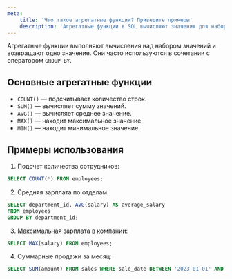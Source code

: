 ```yaml
---
meta:
    title: 'Что такое агрегатные функции? Приведите примеры'
    description: 'Агрегатные функции в SQL вычисляют значения для набора строк. Узнайте, как использовать COUNT, SUM, AVG, MAX и MIN для анализа данных.'
---
```


Агрегатные функции выполняют вычисления над набором значений и возвращают одно значение.
Они часто используются в сочетании с оператором `GROUP BY`.

## Основные агрегатные функции

-   `COUNT()` — подсчитывает количество строк.
-   `SUM()` — вычисляет сумму значений.
-   `AVG()` — вычисляет среднее значение.
-   `MAX()` — находит максимальное значение.
-   `MIN()` — находит минимальное значение.

## Примеры использования

1. Подсчет количества сотрудников:

```sql
SELECT COUNT(*) FROM employees;
```

2. Средняя зарплата по отделам:

```sql
SELECT department_id, AVG(salary) AS average_salary
FROM employees
GROUP BY department_id;
```

3. Максимальная зарплата в компании:

```sql
SELECT MAX(salary) FROM employees;
```

4. Суммарные продажи за месяц:

```sql
SELECT SUM(amount) FROM sales WHERE sale_date BETWEEN '2023-01-01' AND '2023-01-31';
```
